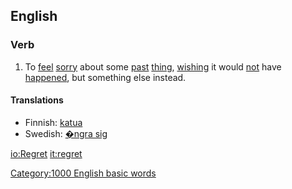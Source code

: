 ==English==
=== Verb ===

#To [[feel]] [[sorry]] about some [[past]] [[thing]], [[wish]]ing it would [[not]] have [[happen]]ed, but something else instead.

==== Translations ====
*Finnish: [[katua]]
*Swedish: [[�ngra sig]]
[[Category:1000 English basic words]]

[[io:Regret]]
[[it:regret]]